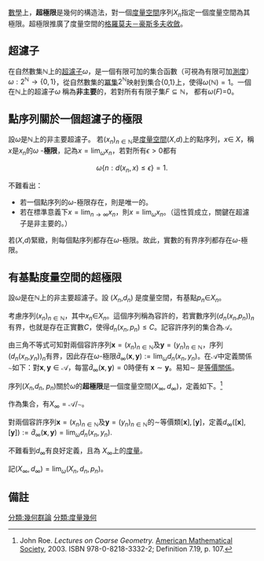 [[數學|數學]]上，'''超極限'''是幾何的構造法，對一個[[度量空間|度量空間]]序列''X<sub>n</sub>''指定一個度量空間為其極限。超極限推廣了度量空間的[[格羅莫夫－豪斯多夫度量|格羅莫夫－豪斯多夫收斂]]。

==超濾子==
在自然數集<math>\mathbb{N}</math>上的[[超濾子|超濾子]]''ω''，是一個有限可加的集合函數（可視為有限可加[[測度|測度]]）<math>\omega:2^{\mathbb N}\to \{0,1\}</math>，從自然數集的[[冪集|冪集]]<math>2^{\mathbb N}</math>映射到集合{0,1}上，使得<math>\omega(\mathbb N)=1</math>。一個在<math>\mathbb N </math>上的超濾子''ω'' 稱為'''非主要'''的，若對所有有限子集<math>F\subseteq \mathbb N</math>， 都有''ω''(''F'')=0。

==點序列關於一個超濾子的極限==

設''ω''是<math>\mathbb N </math>上的非主要超濾子。
若<math>(x_n)_{n\in \mathbb N}</math>是[[度量空間|度量空間]](''X'',''d'')上的點序列，''x''∈ ''X''，稱''x''是''x''<sub>''n''</sub>的''ω'' -'''極限'''，記為<math>x=\lim_\omega x_n</math>，若對所有<math>\epsilon>0</math>都有
:<math>\omega\{n: d(x_n,x)\le \epsilon \}=1.</math>

不難看出：
* 若一個點序列的''ω''-極限存在，則是唯一的。
* 若在標準意義下<math>x=\lim_{n\to\infty} x_n </math>，則<math>x=\lim_\omega x_n </math>。（這性質成立，關鍵在超濾子是非主要的。）

若(''X'',''d'')緊緻，則每個點序列都存在''ω''-極限。故此，實數的有界序列都存在''ω''-極限。

==有基點度量空間的超極限==
設''ω''是在<math>\mathbb N </math>上的非主要超濾子。設 (''X''<sub>''n''</sub>,''d''<sub>''n''</sub>) 是度量空間，有基點''p''<sub>''n''</sub>∈''X''<sub>''n''</sub>。

考慮序列<math>(x_n)_{n\in\mathbb N}</math>，其中''x''<sub>''n''</sub>∈''X''<sub>''n''</sub>。這個序列稱為容許的，若實數序列(''d''<sub>''n''</sub>(''x<sub>n</sub>'',''p<sub>n</sub>''))<sub>''n''</sub>有界，也就是存在正實數''C''，使得<math> d_n(x_n,p_n)\le C</math>。記容許序列的集合為<math>\mathcal A</math>。

由三角不等式可知對兩個容許序列<math>\mathbf x=(x_n)_{n\in\mathbb N}</math>及<math>\mathbf y=(y_n)_{n\in\mathbb N}</math>，序列(''d''<sub>''n''</sub>(''x<sub>n</sub>'',''y<sub>n</sub>''))<sub>''n''</sub>有界，因此存在''ω''-極限<math>\hat d_\infty(\mathbf x, \mathbf y):=\lim_\omega d_n(x_n,y_n)</math>。在<math>\mathcal A</math>中定義關係<math>\sim</math>如下：對<math>\mathbf x, \mathbf y\in \mathcal A </math>，每當<math>\hat d_\infty(\mathbf x, \mathbf y)=0</math>時便有 <math>\mathbf x\sim\mathbf y</math>。易知<math>\sim</math> 是[[等價關係|等價關係]]。

序列(''X''<sub>''n''</sub>,''d''<sub>''n''</sub>, ''p''<sub>''n''</sub>)關於''ω''的'''超極限'''是一個度量空間<math>(X_\infty, d_\infty)</math>，定義如下。<ref>John Roe. ''Lectures on Coarse Geometry.'' [[American_Mathematical_Society|American Mathematical Society]], 2003. ISBN 978-0-8218-3332-2; Definition 7.19, p. 107.</ref>

作為集合，有<math>X_\infty=\mathcal A/{\sim}</math>。

對兩個容許序列<math>\mathbf x=(x_n)_{n\in\mathbb N}</math>及<math>\mathbf y=(y_n)_{n\in\mathbb N}</math>的<math>\sim</math>等價類<math>[\mathbf x], [\mathbf y]</math>，定義<math>d_\infty([\mathbf x], [\mathbf y]):=\hat d_\infty(\mathbf x,\mathbf y)=\lim_\omega d_n(x_n,y_n).</math>

不難看到<math>d_\infty</math>有良好定義，且為 <math>X_\infty</math>上的[[度量|度量]]。

記<math>(X_\infty, d_\infty)=\lim_\omega(X_n,d_n, p_n)</math>。

==備註==
{{reflist}}

[[分類:幾何群論|分類:幾何群論]]
[[分類:度量幾何|分類:度量幾何]]